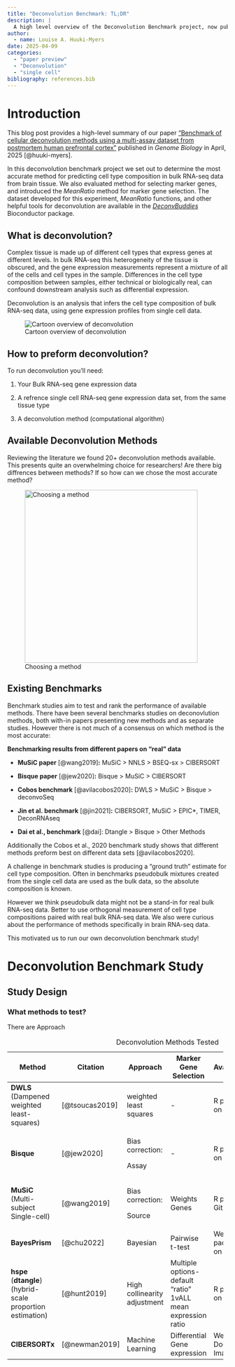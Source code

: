 ```yaml
---
title: "Deconvolution Benchmark: TL;DR"
description: |
  A high level overview of the Deconvolution Benchmark project, now published in _Genome Biology_!
author:
  - name: Louise A. Huuki-Myers
date: 2025-04-09
categories:
  - "paper preview"
  - "Deconvolution"
  - "single cell"
bibliography: references.bib
---
```


# Introduction

This blog post provides a high-level summary of our paper ["Benchmark of cellular deconvolution methods using a multi-assay dataset from postmortem human prefrontal cortex"](https://doi.org/10.1186/s13059-025-03552-3) published in *Genome Biology* in April, 2025 [@huuki-myers].

In this deconvolution benchmark project we set out to determine the most accurate method for predicting cell type composition in bulk RNA-seq data from brain tissue. We also evaluated method for selecting marker genes, and introduced the *MeanRatio* method for marker gene selection. The dataset developed for this experiment, *MeanRatio* functions, and other helpful tools for deconvolution are available in the [*DeconvBuddies*](https://bioconductor.org/packages/devel/bioc/html/DeconvoBuddies.html) Bioconductor package.

## What is deconvolution?

Complex tissue is made up of different cell types that express genes at different levels. In bulk RNA-seq this heterogeneity of the tissue is obscured, and the gene expression measurements represent a mixture of all of the cells and cell types in the sample. Differences in the cell type composition between samples, either technical or biologically real, can confound downstream analysis such as differential expression.

Deconvolution is an analysis that infers the cell type composition of bulk RNA-seq data, using gene expression profiles from single cell data.

![Cartoon overview of deconvolution](images/Deconvolution.png)

## How to preform deconvolution?

To run deconvolution you'll need:\

1.  Your Bulk RNA-seq gene expression data

2.  A refrence single cell RNA-seq gene expression data set, from the same tissue type

3.  A deconvolution method (computational algorithm)

## Available Deconvolution Methods

Reviewing the literature we found 20+ deconvolution methods available. This presents quite an overwhelming choice for researchers! Are there big diffrences between methods? If so how can we chose the most accurate method?

![Choosing a method](images/method_choice.png){width="395"}

## Existing Benchmarks

Benchmark studies aim to test and rank the performance of available methods. There have been several benchmarks studies on deconovlution methods, both with-in papers presenting new methods and as separate studies. However there is not much of a consensus on which method is the most accurate:

**Benchmarking results from different papers on “real” data**

-   **MuSiC paper** [@wang2019]**:** MuSiC \> NNLS \> BSEQ-sx \> CIBERSORT

-   **Bisque paper** [@jew2020]**:** Bisque \> MuSiC \> CIBERSORT 

-   **Cobos benchmark** [@avilacobos2020]**:** DWLS \> MuSiC \> Bisque \> deconvoSeq

-   **Jin et al. benchmark** [@jin2021]**:** CIBERSORT, MuSiC \> EPIC\*, TIMER, DeconRNAseq

-   **Dai et al., benchmark** [@dai]: Dtangle \> Bisque \> Other Methods

Additionally the Cobos et al., 2020 benchmark study shows that different methods preform best on different data sets [@avilacobos2020].

A challenge in benchmark studies is producing a "ground truth" estimate for cell type composition. Often in benchmarks pseudobulk mixtures created from the single cell data are used as the bulk data, so the absolute composition is known.

However we think pseudobulk data might not be a stand-in for real bulk RNA-seq data. Better to use orthogonal measurement of cell type compositions paired with real bulk RNA-seq data. We also were curious about the performance of methods specifically in brain RNA-seq data.

This motivated us to run our own deconvolution benchmark study!

# Deconvolution Benchmark Study

## Study Design

### What methods to test?

There are Approach

+--------------------------------------+----------------+------------------------------+---------------------------------------------------------------+------------------------------+---------------------------+
| Method                               | Citation       | Approach                     | Marker Gene Selection                                         | Availability                 | Top Benchmark Performance |
+======================================+================+==============================+===============================================================+==============================+===========================+
| **DWLS**\                            | [@tsoucas2019] | weighted least squares       | \-                                                            | R package on CRAN            | [@avilacobos2020]         |
| (Dampened weighted least-squares)    |                |                              |                                                               |                              |                           |
+--------------------------------------+----------------+------------------------------+---------------------------------------------------------------+------------------------------+---------------------------+
| **Bisque**                           | [@jew2020]     | Bias correction:             | \-                                                            | R package on GitHub          | [@dai]                    |
|                                      |                |                              |                                                               |                              |                           |
|                                      |                | Assay                        |                                                               |                              |                           |
+--------------------------------------+----------------+------------------------------+---------------------------------------------------------------+------------------------------+---------------------------+
| **MuSiC**\                           | [@wang2019]    | Bias correction:             | Weights Genes                                                 | R package GitHub             | [@jin2021]                |
| (Multi-subject Single-cell)          |                |                              |                                                               |                              |                           |
|                                      |                | Source                       |                                                               |                              |                           |
+--------------------------------------+----------------+------------------------------+---------------------------------------------------------------+------------------------------+---------------------------+
| **BayesPrism**                       | [@chu2022]     | Bayesian                     | Pairwise t-test                                               | Webtool, R package on GitHub |                           |
+--------------------------------------+----------------+------------------------------+---------------------------------------------------------------+------------------------------+---------------------------+
| **hspe** (**dtangle**)\              | [@hunt2019]    | High collinearity adjustment | Multiple options- default “ratio” 1vALL mean expression ratio | R package on GitHub          | [@dai]                    |
| (hybrid-scale proportion estimation) |                |                              |                                                               |                              |                           |
+--------------------------------------+----------------+------------------------------+---------------------------------------------------------------+------------------------------+---------------------------+
| **CIBERSORTx**                       | [@newman2019]  | Machine Learning             | Differential Gene expression                                  | Webtool, Docker Image        | [@jin2021]                |
+--------------------------------------+----------------+------------------------------+---------------------------------------------------------------+------------------------------+---------------------------+

: Deconvolution Methods Tested
